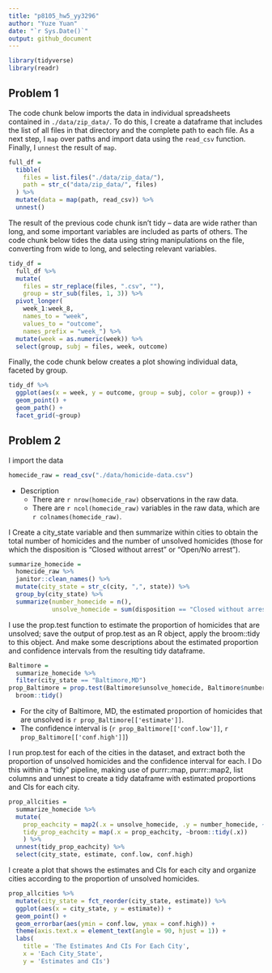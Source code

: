 ```yaml
---
title: "p8105_hw5_yy3296"
author: "Yuze Yuan"
date: "`r Sys.Date()`"
output: github_document
---
```


```r
library(tidyverse)
library(readr)
```

## Problem 1

The code chunk below imports the data in individual spreadsheets
contained in `./data/zip_data/`. To do this, I create a dataframe that
includes the list of all files in that directory and the complete path
to each file. As a next step, I `map` over paths and import data using
the `read_csv` function. Finally, I `unnest` the result of `map`.

```r
full_df = 
  tibble(
    files = list.files("./data/zip_data/"),
    path = str_c("data/zip_data/", files)
  ) %>% 
  mutate(data = map(path, read_csv)) %>% 
  unnest()
```

The result of the previous code chunk isn’t tidy – data are wide rather
than long, and some important variables are included as parts of others.
The code chunk below tides the data using string manipulations on the
file, converting from wide to long, and selecting relevant variables.

```r
tidy_df = 
  full_df %>% 
  mutate(
    files = str_replace(files, ".csv", ""),
    group = str_sub(files, 1, 3)) %>% 
  pivot_longer(
    week_1:week_8,
    names_to = "week",
    values_to = "outcome",
    names_prefix = "week_") %>% 
  mutate(week = as.numeric(week)) %>% 
  select(group, subj = files, week, outcome)
```


Finally, the code chunk below creates a plot showing individual data,
faceted by group.

```r
tidy_df %>% 
  ggplot(aes(x = week, y = outcome, group = subj, color = group)) + 
  geom_point() + 
  geom_path() + 
  facet_grid(~group)
```

## Problem 2

I import the data

```r
homecide_raw = read_csv("./data/homicide-data.csv")
```

* Description
  * There are `r nrow(homecide_raw)` observations in the raw data.
  * There are `r ncol(homecide_raw)` variables in the raw data, which are `r colnames(homecide_raw)`.

I Create a city_state variable and then summarize within cities to obtain the total number of homicides and the number of unsolved homicides (those for which the disposition is “Closed without arrest” or “Open/No arrest”).

```r
summarize_homecide = 
  homecide_raw %>%
  janitor::clean_names() %>%
  mutate(city_state = str_c(city, ",", state)) %>%
  group_by(city_state) %>% 
  summarize(number_homecide = n(),
            unsolve_homecide = sum(disposition == "Closed without arrest" | disposition == "Open/No arrest"))
```

I use the prop.test function to estimate the proportion of homicides that are unsolved; save the output of prop.test as an R object, apply the broom::tidy to this object. And make some descriptions about the estimated proportion and confidence intervals from the resulting tidy dataframe. 

```r
Baltimore = 
  summarize_homecide %>%
  filter(city_state == "Baltimore,MD")
prop_Baltimore = prop.test(Baltimore$unsolve_homecide, Baltimore$number_homecide) %>%
  broom::tidy()
```
* For the city of Baltimore, MD, the estimated proportion of homicides that are unsolved is `r prop_Baltimore[['estimate']]`.
* The confidence interval is (`r prop_Baltimore[['conf.low']]`, `r prop_Baltimore[['conf.high']]`)

I run prop.test for each of the cities in the dataset, and extract both the proportion of unsolved homicides and the confidence interval for each. I Do this within a “tidy” pipeline, making use of purrr::map, purrr::map2, list columns and unnest to create a tidy dataframe with estimated proportions and CIs for each city.

```r
prop_allcities = 
  summarize_homecide %>% 
  mutate(
    prop_eachcity = map2(.x = unsolve_homecide, .y = number_homecide, ~prop.test(x = .x, n = .y)),
    tidy_prop_eachcity = map(.x = prop_eachcity, ~broom::tidy(.x))
    ) %>%
  unnest(tidy_prop_eachcity) %>% 
  select(city_state, estimate, conf.low, conf.high)
```

I create a plot that shows the estimates and CIs for each city and organize cities according to the proportion of unsolved homicides.

```r
prop_allcities %>% 
  mutate(city_state = fct_reorder(city_state, estimate)) %>% 
  ggplot(aes(x = city_state, y = estimate)) +
  geom_point() +
  geom_errorbar(aes(ymin = conf.low, ymax = conf.high)) +
  theme(axis.text.x = element_text(angle = 90, hjust = 1)) +
  labs(
    title = 'The Estimates And CIs For Each City',
    x = 'Each City_State',
    y = 'Estimates and CIs')
```

